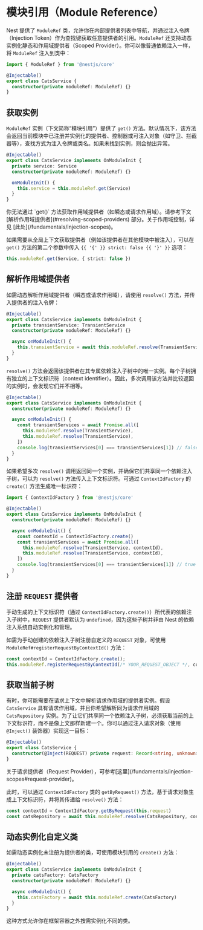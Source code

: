 # 模块引用（Module Reference）

Nest 提供了 `ModuleRef` 类，允许你在内部提供者列表中导航，并通过注入令牌（Injection Token）作为查找键获取任意提供者的引用。`ModuleRef` 还支持动态实例化静态和作用域提供者（Scoped Provider）。你可以像普通依赖注入一样，将 `ModuleRef` 注入到类中：

```ts filename='cats.service.ts'
import { ModuleRef } from '@nestjs/core'

@Injectable()
export class CatsService {
  constructor(private moduleRef: ModuleRef) {}
}
```

## 获取实例

`ModuleRef` 实例（下文简称“模块引用”）提供了 `get()` 方法。默认情况下，该方法会返回当前模块中已注册并实例化的提供者、控制器或可注入对象（如守卫、拦截器等），查找方式为注入令牌或类名。如果未找到实例，则会抛出异常。

```ts filename='cats.service.ts'
@Injectable()
export class CatsService implements OnModuleInit {
  private service: Service
  constructor(private moduleRef: ModuleRef) {}

  onModuleInit() {
    this.service = this.moduleRef.get(Service)
  }
}
```

<CalloutInfo type="warning">
  你无法通过 `get()` 方法获取作用域提供者（如瞬态或请求作用域）。请参考下文
  [解析作用域提供者](#resolving-scoped-providers) 部分。关于作用域控制，详见
  [此处](/fundamentals/injection-scopes)。
</CalloutInfo>

如果需要从全局上下文获取提供者（例如该提供者在其他模块中被注入），可以在 `get()` 方法的第二个参数中传入 `{{ '{' }} strict: false {{ '}' }}` 选项：

```ts
this.moduleRef.get(Service, { strict: false })
```

## 解析作用域提供者

如需动态解析作用域提供者（瞬态或请求作用域），请使用 `resolve()` 方法，并传入提供者的注入令牌：

```ts filename='cats.service.ts'
@Injectable()
export class CatsService implements OnModuleInit {
  private transientService: TransientService
  constructor(private moduleRef: ModuleRef) {}

  async onModuleInit() {
    this.transientService = await this.moduleRef.resolve(TransientService)
  }
}
```

`resolve()` 方法会返回该提供者在其专属依赖注入子树中的唯一实例。每个子树拥有独立的上下文标识符（context identifier）。因此，多次调用该方法并比较返回的实例时，会发现它们并不相等。

```ts filename='cats.service.ts'
@Injectable()
export class CatsService implements OnModuleInit {
  constructor(private moduleRef: ModuleRef) {}

  async onModuleInit() {
    const transientServices = await Promise.all([
      this.moduleRef.resolve(TransientService),
      this.moduleRef.resolve(TransientService),
    ])
    console.log(transientServices[0] === transientServices[1]) // false
  }
}
```

如果希望多次 `resolve()` 调用返回同一个实例，并确保它们共享同一个依赖注入子树，可以为 `resolve()` 方法传入上下文标识符。可通过 `ContextIdFactory` 的 `create()` 方法生成唯一标识符：

```ts filename='cats.service.ts'
import { ContextIdFactory } from '@nestjs/core'

@Injectable()
export class CatsService implements OnModuleInit {
  constructor(private moduleRef: ModuleRef) {}

  async onModuleInit() {
    const contextId = ContextIdFactory.create()
    const transientServices = await Promise.all([
      this.moduleRef.resolve(TransientService, contextId),
      this.moduleRef.resolve(TransientService, contextId),
    ])
    console.log(transientServices[0] === transientServices[1]) // true
  }
}
```

## 注册 `REQUEST` 提供者

手动生成的上下文标识符（通过 `ContextIdFactory.create()`）所代表的依赖注入子树中，`REQUEST` 提供者默认为 `undefined`，因为这些子树并非由 Nest 的依赖注入系统自动实例化和管理。

如需为手动创建的依赖注入子树注册自定义的 `REQUEST` 对象，可使用 `ModuleRef#registerRequestByContextId()` 方法：

```ts
const contextId = ContextIdFactory.create();
this.moduleRef.registerRequestByContextId(/* YOUR_REQUEST_OBJECT */, contextId);
```

## 获取当前子树

有时，你可能需要在请求上下文中解析请求作用域的提供者实例。假设 `CatsService` 具有请求作用域，并且你希望解析同为请求作用域的 `CatsRepository` 实例。为了让它们共享同一个依赖注入子树，必须获取当前的上下文标识符，而不是像上文那样新建一个。你可以通过注入请求对象（使用 `@Inject()` 装饰器）实现这一目标：

```ts filename='cats.service.ts'
@Injectable()
export class CatsService {
  constructor(@Inject(REQUEST) private request: Record<string, unknown>) {}
}
```

<CalloutInfo>
  关于请求提供者（Request
  Provider），可参考[这里](/fundamentals/injection-scopes#request-provider)。
</CalloutInfo>

此时，可以通过 `ContextIdFactory` 类的 `getByRequest()` 方法，基于请求对象生成上下文标识符，并将其传递给 `resolve()` 方法：

```ts
const contextId = ContextIdFactory.getByRequest(this.request)
const catsRepository = await this.moduleRef.resolve(CatsRepository, contextId)
```

## 动态实例化自定义类

如需动态实例化未注册为提供者的类，可使用模块引用的 `create()` 方法：

```ts filename='cats.service.ts'
@Injectable()
export class CatsService implements OnModuleInit {
  private catsFactory: CatsFactory
  constructor(private moduleRef: ModuleRef) {}

  async onModuleInit() {
    this.catsFactory = await this.moduleRef.create(CatsFactory)
  }
}
```

这种方式允许你在框架容器之外按需实例化不同的类。

